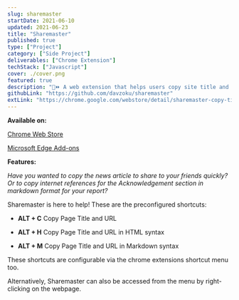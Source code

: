 ```yaml
---
slug: sharemaster
startDate: 2021-06-10
updated: 2021-06-23
title: "Sharemaster"
published: true
type: ["Project"]
category: ["Side Project"]
deliverables: ["Chrome Extension"]
techStack: ["Javascript"]
cover: ./cover.png
featured: true
description: "🔗⏩ A web extension that helps users copy site title and url quickly"
githubLink: "https://github.com/davzoku/sharemaster"
extLink: "https://chrome.google.com/webstore/detail/sharemaster-copy-title-ur/cglaemmecoiemahimhggkppegekpfdca"
---
```


<BasicImage
  src="https://res.cloudinary.com/wtkw/image/upload/v1626364648/waltertengcom/projects/sharemaster/cover_h5huw7.png"
  alt="cover"
/>

**Available on:**

[Chrome Web Store](https://chrome.google.com/webstore/detail/sharemaster-copy-title-ur/cglaemmecoiemahimhggkppegekpfdca)

[Microsoft Edge Add-ons](https://microsoftedge.microsoft.com/addons/detail/sharemaster-copy-title-/panclagdemghlbjnlpodomknbiimokgb)

**Features:**

_Have you wanted to copy the news article to share to your friends quickly? Or to copy internet references for the Acknowledgement section in markdown format for your report?_

Sharemaster is here to help! These are the preconfigured shortcuts:

- **ALT + C** Copy Page Title and URL

- **ALT + H** Copy Page Title and URL in HTML syntax

- **ALT + M** Copy Page Title and URL in Markdown syntax

These shortcuts are configurable via the chrome extensions shortcut menu too.

Alternatively, Sharemaster can also be accessed from the menu by right-clicking on the webpage.
